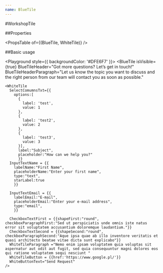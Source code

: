 ```yaml
---
name: BlueTile
---
```



#WorkshopTile

##Properties

<PropsTable of={(BlueTile, WhiteTile)} />

##Basic usage

<Playground style={{ backgroundColor: '#DFE6F7' }}>
  <BlueTile
    isVisible={true}
    BlueTileHeader="Got more questions? Let’s get in touch!"
    BlueTileHeaderParagraph="Let us know the topic you want to discuss and the right person from our team will contact you as soon as possible."
  >
    <WhiteTile
      SelectComumnsTxt={{
        options:[
          {
            label: 'test',
            value: 1
          },
          {
            label: 'test2',
            value: 2
          },
          {
            label: 'test3',
            value: 3
          }],
          label:"Subject",
          placeholder:"How can we help you?"
          }}
      InputTextName = {{
        labelName:"First Name",
        placeholderName:"Enter your first name",
        type:"text",
        starLabel:true
        }}

      InputTextEmail = {{
        labelEmail:"E-mail",
        placeholderEmail:"Enter your e-mail address",
        type:"email",
        }}

      CheckboxTextFirst = {{shapeFirst:"round", checkboxParagraphFirst:"Sed ut perspiciatis unde omnis iste natus error sit voluptatem accusantium doloremque laudantium."}}
      CheckboxTextSecond = {{shapeSecond:"round", checkboxParagraphSecond:"Aque ipsa quae ab illo inventore veritatis et quasi architecto beatae vitae dicta sunt explicabo"}}
      WhiteTileParagraph ="Nemo enim ipsam voluptatem quia voluptas sit aspernatur aut odit aut fugit, sed quia consequuntur magni dolores eos qui ratione voluptatem sequi nesciunt "
      WhiteTileButton = {{href:'https://www.google.pl/'}}
      WhiteButtonText="Send Request"
    />

  </BlueTile>

</Playground>
